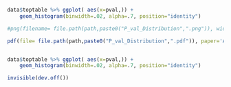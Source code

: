 

```{r}


data$toptable %>% ggplot( aes(x=pval,)) +
    geom_histogram(binwidth=.02, alpha=.7, position="identity")

#png(filename= file.path(path,paste0("P_val_Distribution",".png")), width=10, height=8, res=200, units="in")

pdf(file= file.path(path,paste0("P_val_Distribution",".pdf")), paper='A4')


data$toptable %>% ggplot( aes(x=pval,)) +
    geom_histogram(binwidth=.02, alpha=.7, position="identity")

invisible(dev.off())


```